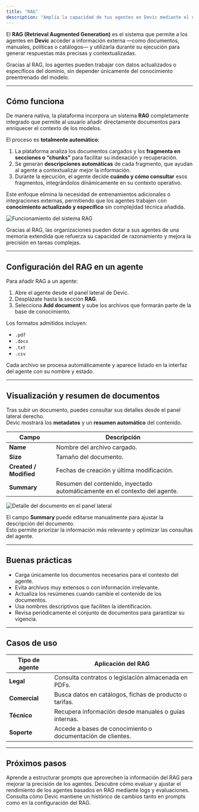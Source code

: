 ```yaml
---
title: "RAG"
description: "Amplía la capacidad de tus agentes en Devic mediante el uso de RAG para consultar información externa y contextualizar sus respuestas."
---
```


El **RAG (Retrieval Augmented Generation)** es el sistema que permite a los agentes en **Devic** acceder a información externa —como documentos, manuales, políticas o catálogos— y utilizarla durante su ejecución para generar respuestas más precisas y contextualizadas.

Gracias al RAG, los agentes pueden trabajar con datos actualizados o específicos del dominio, sin depender únicamente del conocimiento preentrenado del modelo.

---

## Cómo funciona

De manera nativa, la plataforma incorpora un sistema **RAG** completamente integrado que permite al usuario añadir directamente documentos para enriquecer el contexto de los modelos.

El proceso es **totalmente automático**:

1. La plataforma analiza los documentos cargados y los **fragmenta en secciones o “chunks”** para facilitar su indexación y recuperación.
2. Se generan **descripciones automáticas** de cada fragmento, que ayudan al agente a contextualizar mejor la información.
3. Durante la ejecución, el agente decide **cuándo y cómo consultar** esos fragmentos, integrándolos dinámicamente en su contexto operativo.

Este enfoque elimina la necesidad de entrenamientos adicionales o integraciones externas, permitiendo que los agentes trabajen con **conocimiento actualizado y específico** sin complejidad técnica añadida.

![Funcionamiento del sistema RAG](/rag.png)

Gracias al RAG, las organizaciones pueden dotar a sus agentes de una memoria extendida que refuerza su capacidad de razonamiento y mejora la precisión en tareas complejas.

---

## Configuración del RAG en un agente

Para añadir RAG a un agente:

1. Abre el agente desde el panel lateral de Devic.
2. Desplázate hasta la sección **RAG**.
3. Selecciona **Add document** y sube los archivos que formarán parte de la base de conocimiento.

Los formatos admitidos incluyen:

- `.pdf`
- `.docx`
- `.txt`
- `.csv`

Cada archivo se procesa automáticamente y aparece listado en la interfaz del agente con su nombre y estado.

---

## Visualización y resumen de documentos

Tras subir un documento, puedes consultar sus detalles desde el panel lateral derecho.\
Devic mostrará los **metadatos** y un **resumen automático** del contenido.

| Campo                  | Descripción                                                                 |
| ---------------------- | --------------------------------------------------------------------------- |
| **Name**               | Nombre del archivo cargado.                                                 |
| **Size**               | Tamaño del documento.                                                       |
| **Created / Modified** | Fechas de creación y última modificación.                                   |
| **Summary**            | Resumen del contenido, inyectado automáticamente en el contexto del agente. |

![Detalle del documento en el panel lateral](/rag-detail.png)

El campo **Summary** puede editarse manualmente para ajustar la descripción del documento.\
Esto permite priorizar la información más relevante y optimizar las consultas del agente.

---

## Buenas prácticas

- Carga únicamente los documentos necesarios para el contexto del agente.
- Evita archivos muy extensos o con información irrelevante.
- Actualiza los resúmenes cuando cambie el contenido de los documentos.
- Usa nombres descriptivos que faciliten la identificación.
- Revisa periódicamente el conjunto de documentos para garantizar su vigencia.

---

## Casos de uso

| Tipo de agente | Aplicación del RAG                                          |
| -------------- | ----------------------------------------------------------- |
| **Legal**      | Consulta contratos o legislación almacenada en PDFs.        |
| **Comercial**  | Busca datos en catálogos, fichas de producto o tarifas.     |
| **Técnico**    | Recupera información desde manuales o guías internas.       |
| **Soporte**    | Accede a bases de conocimiento o documentación de clientes. |

---

## Próximos pasos

<CardGroup cols={2}>
  <Card title="Diseña un prompt efectivo" icon="terminal" href="./prompt">
    Aprende a estructurar prompts que aprovechen la información del RAG para mejorar la precisión de los agentes.
  </Card>
  <Card title="Optimización continua" icon="activity" href="./optimizacion">
    Descubre cómo evaluar y ajustar el rendimiento de los agentes basados en RAG mediante logs y evaluaciones.
  </Card>
  <Card title="Gestión de versiones" icon="history" href="./historico-prompts">
    Consulta cómo Devic mantiene un histórico de cambios tanto en prompts como en la configuración del RAG.
  </Card>
</CardGroup>